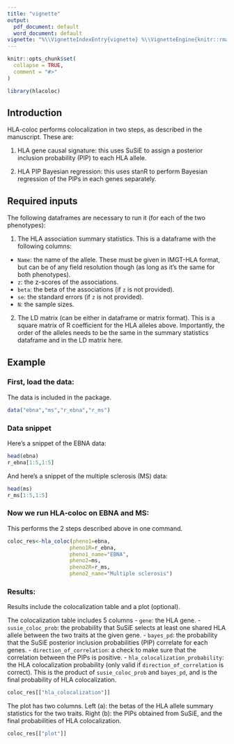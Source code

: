 ```yaml
---
title: "vignette"
output:
  pdf_document: default
  word_document: default
vignette: "%\\VignetteIndexEntry{vignette} %\\VignetteEngine{knitr::rmarkdown} %\\VignetteEncoding{UTF-8}\n"
---
```


```r
knitr::opts_chunk$set(
  collapse = TRUE,
  comment = "#>"
)
```

```r
library(hlacoloc)
```

## Introduction

HLA-coloc performs colocalization in two steps, as described in the manuscript. These are:

1. HLA gene causal signature: this uses SuSiE to assign a posterior inclusion probability (PIP) to each HLA allele.

2. HLA PIP Bayesian regression: this uses stanR to perform Bayesian regression of the PIPs in each genes separately.

## Required inputs

The following dataframes are necessary to run it (for each of the two phenotypes):

1. The HLA association summary statistics. This is a dataframe with the following columns:
  - `Name`: the name of the allele. These must be given in IMGT-HLA format, but can be of any field resolution though (as long as it's the same for both phenotypes).
  - `z`: the z-scores of the associations.
  - `beta`: the beta of the associations (if `z` is not provided).
  - `se`: the standard errors (if `z` is not provided).
  - `N`: the sample sizes.

2. The LD matrix (can be either in dataframe or matrix format). This is a square matrix of R coefficient for the HLA alleles above. Importantly, the order of the alleles needs to be the same in the summary statistics dataframe and in the LD matrix here.

## Example

### First, load the data:
The data is included in the package.
```r
data("ebna","ms","r_ebna","r_ms")
```


### Data snippet
Here's a snippet of the EBNA data:
```r
head(ebna)
r_ebna[1:5,1:5]
```

And here's a snippet of the multiple sclerosis (MS) data:
```r
head(ms)
r_ms[1:5,1:5]
```

### Now we run HLA-coloc on EBNA and MS:
This performs the 2 steps described above in one command.
```r
coloc_res<-hla_coloc(pheno1=ebna,
                    pheno1R=r_ebna,
                    pheno1_name="EBNA",
                    pheno2=ms,
                    pheno2R=r_ms,
                    pheno2_name="Multiple sclerosis")
```

### Results:
Results include the colocalization table and a plot (optional).

The colocalization table includes 5 columns
  - `gene`: the HLA gene.
  - `susie_coloc_prob`: the probability that SuSiE selects at least one shared HLA allele between the two traits at the given gene.
  - `bayes_pd`: the probability that the SuSiE posterior inclusion probabilities (PIP) correlate for each genes.
  - `direction_of_correlation`: a check to make sure that the correlation between the PIPs is positive.
  - `hla_colocalization_probability`: the HLA colocalization probability (only valid if `direction_of_correlation` is correct). This is the product of `susie_coloc_prob` and `bayes_pd`, and is the final probability of HLA colocalization.

```r
coloc_res[["hla_colocalization"]]
```

The plot has two columns.
Left (a): the betas of the HLA allele summary statistics for the two traits.
Right (b): the PIPs obtained from SuSiE, and the final probabilities of HLA colocalization.

```r
coloc_res[["plot"]]
```
